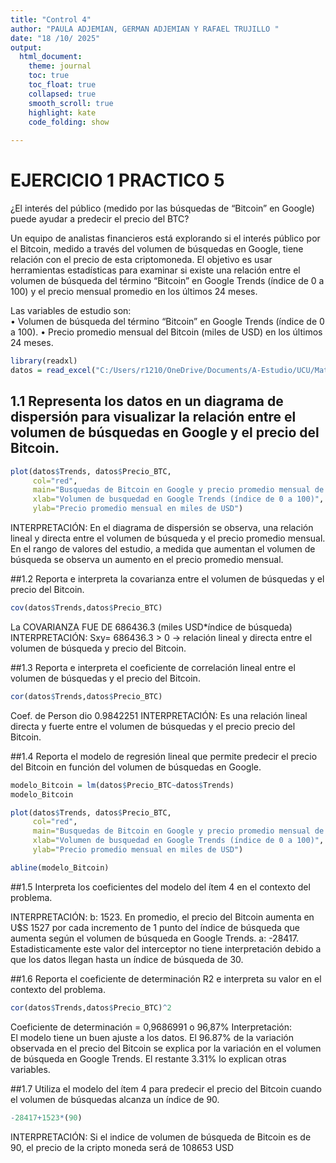 ```yaml
---
title: "Control 4"
author: "PAULA ADJEMIAN, GERMAN ADJEMIAN Y RAFAEL TRUJILLO "
date: "18 /10/ 2025"
output: 
  html_document:
    theme: journal
    toc: true
    toc_float: true
    collapsed: true
    smooth_scroll: true
    highlight: kate
    code_folding: show
    
---
```


# EJERCICIO 1 PRACTICO 5

¿El interés del público (medido por las búsquedas de “Bitcoin” en Google) puede ayudar a 
predecir el precio del BTC? 

Un equipo de analistas financieros está explorando si el interés público por el Bitcoin, medido a través del volumen de búsquedas en Google, tiene relación con el precio de esta criptomoneda. El objetivo es usar herramientas estadísticas para examinar si existe una relación entre el volumen de búsqueda del término “Bitcoin” en Google Trends (índice de 0 a 100) y el precio mensual promedio en los últimos 24 meses. 

Las variables de estudio son:  
• Volumen de búsqueda del término “Bitcoin” en Google Trends (índice de 0 a 100). 
• Precio promedio mensual del Bitcoin (miles de USD) en los últimos 24 meses. 

```r
library(readxl)
datos = read_excel("C:/Users/r1210/OneDrive/Documents/A-Estudio/UCU/Materias/2025/2Semestre2025/Estadistica1/Base_Datos/Google_Bitcoin.xlsx")

```

## 1.1 Representa los datos en un diagrama de dispersión para visualizar la relación entre el volumen de búsquedas en Google y el precio del Bitcoin.
```r
plot(datos$Trends, datos$Precio_BTC,
     col="red",
     main="Busquedas de Bitcoin en Google y precio promedio mensual de la criptomoneda",
     xlab="Volumen de busquedad en Google Trends (índice de 0 a 100)",
     ylab="Precio promedio mensual en miles de USD")
```
INTERPRETACIÓN: En el diagrama de dispersión se observa, una relación lineal y directa entre el volumen de búsqueda y el precio promedio mensual.
En el rango de valores del estudio, a medida que aumentan el volumen de búsqueda se observa un aumento en el precio promedio mensual.

##1.2 Reporta e interpreta la covarianza entre el volumen de búsquedas y el precio del Bitcoin. 

```r
cov(datos$Trends,datos$Precio_BTC)
```

La COVARIANZA FUE DE 686436.3 (miles USD*índice de búsqueda)
INTERPRETACIÓN:  Sxy= 686436.3 > 0 -> relación lineal y directa entre el volumen de búsqueda y precio del Bitcoin.

##1.3 Reporta e interpreta el coeficiente de correlación lineal entre el volumen de búsquedas y el precio del Bitcoin.  

```r
cor(datos$Trends,datos$Precio_BTC)
```

Coef. de Person dio 0.9842251
INTERPRETACIÓN: Es una relación lineal directa y fuerte entre el volumen de búsquedas y el precio precio del Bitcoin.

##1.4 Reporta el modelo de regresión lineal que permite predecir el precio del Bitcoin en función del volumen de búsquedas en Google. 
```r
modelo_Bitcoin = lm(datos$Precio_BTC~datos$Trends)
modelo_Bitcoin
```
```r
plot(datos$Trends, datos$Precio_BTC,
     col="red",
     main="Busquedas de Bitcoin en Google y precio promedio mensual de la criptomoneda",
     xlab="Volumen de busquedad en Google Trends (índice de 0 a 100)",
     ylab="Precio promedio mensual en miles de USD")

abline(modelo_Bitcoin)
```
##1.5 Interpreta los coeficientes del modelo del ítem 4 en el contexto del problema.  

INTERPRETACIÓN:
  b: 1523. En promedio, el precio del Bitcoin aumenta en U$S 1527 por cada incremento de 1 punto del índice de búsqueda que aumenta según el volumen de búsqueda en Google Trends. 
  a: -28417. Estadisticamente este valor del interceptor no tiene interpretación debido a que los datos llegan hasta un índice de búsqueda de 30. 

##1.6 Reporta el coeficiente de determinación R2 e interpreta su valor en el contexto del problema.  

```r
cor(datos$Trends,datos$Precio_BTC)^2
```
Coeficiente de determinación = 0,9686991 o 96,87%
Interpretación:   
  El modelo tiene un buen ajuste  a los datos. 
  El 96.87% de la variación observada en el precio del Bitcoin se explica por la variación en el volumen de búsqueda en Google Trends.
  El restante 3.31%  lo explican otras variables. 
  
##1.7 Utiliza el modelo del ítem 4 para predecir el precio del Bitcoin cuando el volumen de búsquedas alcanza un índice de 90. 

```r
-28417+1523*(90)
```
INTERPRETACIÓN: Si el indice de volumen de búsqueda de Bitcoin es de 90, el precio de la cripto moneda será de 108653 USD
